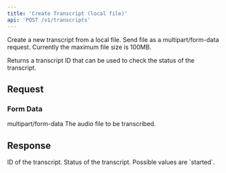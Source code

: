 ```yaml
---
title: 'Create Transcript (local file)'
api: 'POST /v1/transcripts'
---
```


Create a new transcript from a local file. 
Send file as a multipart/form-data request.
Currently the maximum file size is 100MB.

Returns a transcript ID that can be used to check the status of the transcript.

## Request
### Form Data

<ParamField header="Content-Type" default="multipart/form-data" type="string">
    multipart/form-data
</ParamField> 

<ParamField header="file" type="file">
    The audio file to be transcribed.
</ParamField>


## Response

<ResponseField name="transcriptId" type="string">
    ID of the transcript.
</ResponseField>

<ResponseField name="status" type="string">
    Status of the transcript. Possible values are `started`.
</ResponseField>

